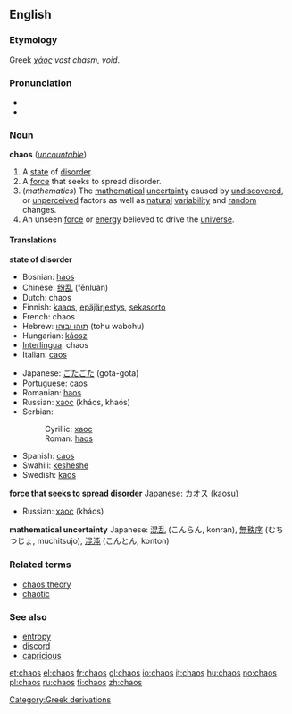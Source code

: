 ==English==
===Etymology===
Greek ''[[χάος]]'' ''vast chasm, void''.

===Pronunciation===
*{{IPA|/keɪɒs/}}
*{{audio|en-us-chaos.ogg|Audio (US)}}

=== Noun ===
'''chaos''' (''[[uncountable]]'')
#A [[state]] of [[disorder]].
#A [[force]] that seeks to spread disorder.
#(''mathematics'') The [[mathematical]] [[uncertainty]] caused by [[undiscovered]], or [[unperceived]] factors as well as [[natural]] [[variability]] and [[random]] changes.
#An unseen [[force]] or [[energy]] believed to drive the [[universe]]. 
====Translations====
'''state of disorder'''
{{top}}
*Bosnian: [[haos#Bosnian|haos]] {{m}}
*Chinese: [[纷乱]] (fēnluàn)
*Dutch: chaos {{m}}
*Finnish: [[kaaos]], [[epäjärjestys]], [[sekasorto]]
*French: chaos {{m}}
*Hebrew: [[תוהו ובוהו]] (tohu wabohu)
*Hungarian: [[káosz]]
*[[Interlingua]]: chaos
*Italian: [[caos#Italian|caos]] {{m}}
{{mid}}
*Japanese: [[ごたごた]] (gota-gota)
*Portuguese: [[caos#Portuguese|caos]] {{m}}
*Romanian: [[haos]] {{n}}
*Russian: [[хаос]] (kháos, khaós) {{m}}
*Serbian:
*:Cyrillic: [[хаос#Serbian|хаос]] {{m}}
*:Roman: [[haos#Serbian|haos]] {{m}}
*Spanish: [[caos#Spanish|caos]]
*Swahili: [[kesheshe]]
*Swedish: [[kaos]] {{n}}
{{bottom}}

'''force that seeks to spread disorder'''
{{top}}
Japanese: [[カオス]] (kaosu)
{{mid}}
*Russian: [[хаос]] (kháos) {{m}}
{{bottom}}

'''mathematical uncertainty'''
{{top}}
{{mid}}
Japanese: [[混乱]] (こんらん, konran), [[無秩序]] (むちつじょ, muchitsujo), [[混沌]] (こんとん, konton)
{{bottom}}

===Related terms===
*[[chaos theory]]
*[[chaotic]]

===See also===
*[[entropy]]
*[[discord]]
*[[capricious]]

[[Category:Greek derivations]]

[[et:chaos]]
[[el:chaos]]
[[fr:chaos]]
[[gl:chaos]]
[[io:chaos]]
[[it:chaos]]
[[hu:chaos]]
[[no:chaos]]
[[pl:chaos]]
[[ru:chaos]]
[[fi:chaos]]
[[zh:chaos]]